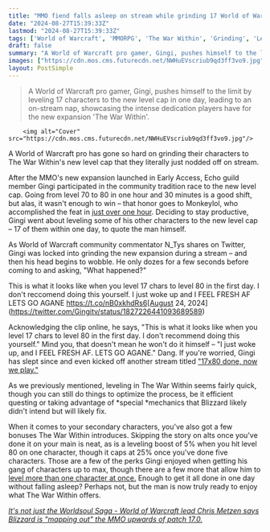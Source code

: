 ```yaml
---
title: "MMO fiend falls asleep on stream while grinding 17 World of Warcraft characters to The War Within's level cap in one day: 'I don't recommend doing this yourself'"
date: "2024-08-27T15:39:33Z"
lastmod: "2024-08-27T15:39:33Z"
tags: ['World of Warcraft', 'MMORPG', 'The War Within', 'Grinding', 'Leveling', 'Streaming']
draft: false
summary: "A World of Warcraft pro gamer, Gingi, pushes himself to the limit by leveling 17 characters to the new level cap in one day, leading to an on-stream nap, showcasing the intense dedication players have for the new expansion 'The War Within'."
images: ["https://cdn.mos.cms.futurecdn.net/NWHuEVscriub9qd3ff3vo9.jpg"]
layout: PostSimple
---
```

> A World of Warcraft pro gamer, Gingi, pushes himself to the limit by leveling 17 characters to the new level cap in one day, leading to an on-stream nap, showcasing the intense dedication players have for the new expansion 'The War Within'.


        <img alt="Cover" src="https://cdn.mos.cms.futurecdn.net/NWHuEVscriub9qd3ff3vo9.jpg"/>
        
A World of Warcraft pro has gone so hard on grinding their characters to The War Within's new level cap that they literally just nodded off on stream.

After the MMO's new expansion launched in Early Access, Echo guild member Gingi participated in the community tradition race to the new level cap. Going from level 70 to 80 in one hour and 30 minutes is a good shift, but alas, it wasn't enough to win – that honor goes to Monkeylol, who accomplished the feat in [just over one hour](https://www.gamesradar.com/games/world-of-warcraft/world-of-warcraft-grinder-hits-the-war-withins-new-level-cap-in-just-1-hour-beating-their-rival-by-minutes/). Deciding to stay productive, Gingi went about leveling some of his other characters to the new level cap – 17 of them within one day, to quote the man himself.

As World of Warcraft community commentator N_Tys shares on Twitter, Gingi was locked into grinding the new expansion during a stream – and then his head begins to wobble. He only dozes for a few seconds before coming to and asking, "What happened?"

This is what it looks like when you level 17 chars to level 80 in the first day. I don't reccomend doing this yourself. I just woke up and I FEEL FRESH AF LETS GO AGANE https://t.co/nB0xkhdRs6[August 24, 2024](https://twitter.com/Gingitv/status/1827226441093689589)

Acknowledging the clip online, he says, "This is what it looks like when you level 17 chars to level 80 in the first day. I don't recommend doing this yourself." Mind you, that doesn't mean he won't do it himself – "I just woke up, and I FEEL FRESH AF. LETS GO AGANE." Dang. If you're worried, Gingi has slept since and even kicked off another stream titled ["17x80 done, now we play."](https://www.twitch.tv/videos/2232524412)

As we previously mentioned, leveling in The War Within seems fairly quick, though you can still do things to optimize the process, be it efficient questing or taking advantage of *special *mechanics that Blizzard likely didn't intend but will likely fix.

When it comes to your secondary characters, you've also got a few bonuses The War Within introduces. Skipping the story on alts once you've done it on your main is neat, as is a leveling boost of 5% when you hit level 80 on one character, though it caps at 25% once you've done five characters. Those are a few of the perks Gingi enjoyed when getting his gang of characters up to max, though there are a few more that allow him to [level more than one character at once.](https://www.reddit.com/r/wow/comments/1ezdutq/tww_leveling_70_80_in_1h_guide_for_three_chars/?utm_source=share&utm_medium=web3x&utm_name=web3xcss&utm_term=1&utm_content=share_button) Enough to get it all done in one day without falling asleep? Perhaps not, but the man is now truly ready to enjoy what The War Within offers.

[<em>It's not just the Worldsoul Saga - World of Warcraft lead Chris Metzen says Blizzard is "mapping out" the MMO upwards of patch 17.0.</em>](https://www.gamesradar.com/games/world-of-warcraft/its-not-just-the-worldsoul-saga-world-of-warcraft-lead-chris-metzen-says-blizzard-is-mapping-out-the-mmo-upwards-of-patch-170/)
        